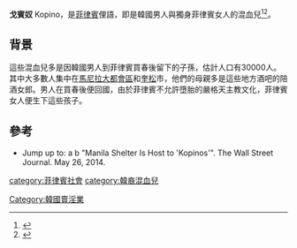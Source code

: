 '''戈賓奴''' Kopino，是[[菲律賓|菲律賓]]俚語，即是韓國男人與獨身菲律賓女人的混血兒<ref>{{cite web |url=http://www.donga.com/tw/article/all/20150610/452274/1/%E9%9F%93%E8%8F%B2%E6%B7%B7%E8%A1%80%E5%85%92%E7%9A%84%E7%88%B8%E7%88%B8|title＝韓菲混血兒的爸爸|publisher=東亞日報|author=韓起興|date=2015-07-10|accessdate=2020-02-15}}</ref><ref>{{cite web|url=https://www.storm.mg/lifestyle/1462200|title=幻想能嫁到韓國，卻慘遭搞大肚子後始亂終棄…這些女孩的故事，道出韓劇不演的殘酷現實|publisher=風傳媒|author=連珮妤|date=2019-07-18|accessdate=2020-02-15|archive-date=2019-08-27|archive-url=https://web.archive.org/web/20190827115601/https://www.storm.mg/lifestyle/1462200|dead-url=no}}</ref>。

==背景==
這些混血兒多是因韓國男人到菲律賓買春後留下的子孫，估計人口有30000人。其中大多數人集中在[[馬尼拉大都會區|馬尼拉大都會區]]和[[奎松|奎松]]市，他們的母親多是這些地方酒吧的陪酒女郎。男人在買春後便回國，由於菲律賓不允許墮胎的嚴格天主教文化，菲律賓女人便生下這些孩子。
==參考==
{{reflist}}
*Jump up to: a b "Manila Shelter Is Host to 'Kopinos'". The Wall Street Journal. May 26, 2014.

{{韓僑}}
[[category:菲律賓社會|category:菲律賓社會]]
[[category:韓裔混血兒|category:韓裔混血兒]]
[[Category:韓國賣淫業|Category:韓國賣淫業]]